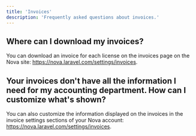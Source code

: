```yaml
---
title: 'Invoices'
description: 'Frequently asked questions about invoices.'
---
```


## Where can I download my invoices?

You can download an invoice for each license on the invoices page on the Nova site: https://nova.laravel.com/settings/invoices.

## Your invoices don't have all the information I need for my accounting department. How can I customize what's shown?

You can also customize the information displayed on the invoices in the invoice settings sections of your Nova account: https://nova.laravel.com/settings/invoices.